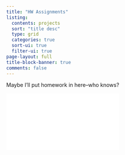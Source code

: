 ```yaml
---
title: "HW Assignments"
listing:
  contents: projects
  sort: "title desc"
  type: grid
  categories: true
  sort-ui: true
  filter-ui: true
page-layout: full
title-block-banner: true
comments: false
---
```


Maybe I'll put homework in here--who knows?

![](images/02_maps_part1.pdf)
